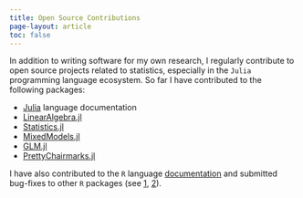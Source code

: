 ```yaml
---
title: Open Source Contributions
page-layout: article
toc: false
---
```


In addition to writing software for my own research, I regularly contribute to open source projects related to statistics, especially in the `Julia` programming language ecosystem.
So far I have contributed to the following packages: 

- [Julia](https://github.com/JuliaLang/julia/pulls?q=is%3Apr+author%3Aajinkya-k+) language documentation
- [LinearAlgebra.jl](https://github.com/JuliaLang/LinearAlgebra.jl/pulls?q=is%3Apr+author%3Aajinkya-k+)
- [Statistics.jl](https://github.com/JuliaStats/Statistics.jl/pulls?q=is:pr+author:ajinkya-k+)
- [MixedModels.jl](https://github.com/JuliaStats/MixedModels.jl/pulls?q=is:pr+author:ajinkya-k+)
- [GLM.jl](https://github.com/JuliaStats/GLM.jl/pulls?q=is:pr+author:ajinkya-k+)
- [PrettyChairmarks.jl](https://github.com/astrozot/PrettyChairmarks.jl/pulls?q=is%3Apr+author%3Aajinkya-k+)

I have also contributed to the `R` language [documentation]((https://github.com/r-devel/r-dev-day/issues/79)) and submitted bug-fixes to other `R` packages (see [1](https://github.com/almost-matching-exactly/MALTS/pulls?q=is%3Apr+author%3Aajinkya-k+), [2](https://github.com/vittorioorlandi/drbart/pulls?q=is%3Apr+author%3Aajinkya-k+)).
